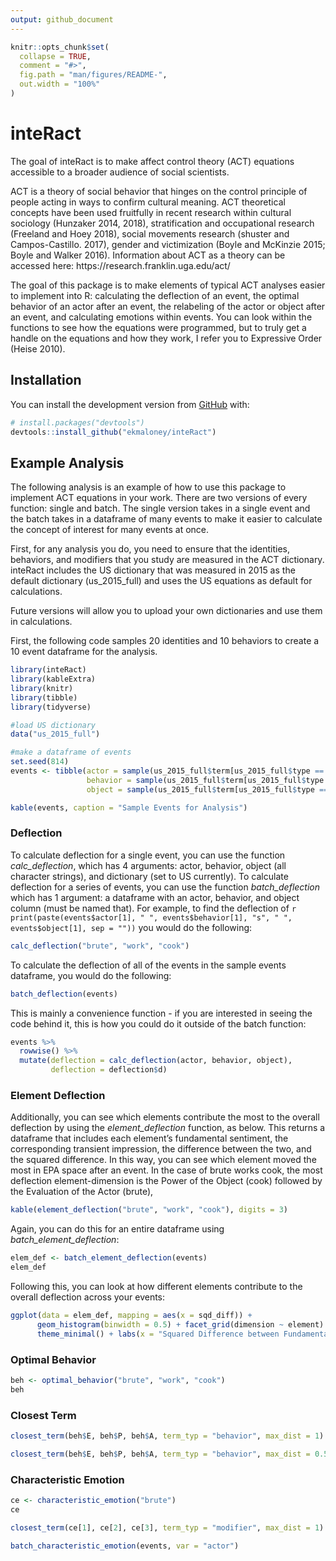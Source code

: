 ```yaml
---
output: github_document
---
```


<!-- README.md is generated from README.Rmd. Please edit that file -->

```r
knitr::opts_chunk$set(
  collapse = TRUE,
  comment = "#>",
  fig.path = "man/figures/README-",
  out.width = "100%"
)
```

# inteRact

<!-- badges: start -->
<!-- badges: end -->

The goal of inteRact is to make affect control theory (ACT) equations accessible to a broader audience of social scientists. 

ACT is a theory of social behavior that hinges on the control principle of people acting in ways to confirm cultural meaning. ACT theoretical concepts have been used fruitfully in recent research within cultural sociology (Hunzaker 2014, 2018), stratification and occupational research (Freeland and Hoey 2018), social movements research (shuster and Campos-Castillo. 2017), gender and victimization (Boyle and McKinzie 2015; Boyle and Walker 2016). Information about ACT as a theory can be accessed here: https://research.franklin.uga.edu/act/ 

The goal of this package is to make elements of typical ACT analyses easier to implement into R: calculating the deflection of an event, the optimal behavior of an actor after an event, the relabeling of the actor or object after an event, and calculating emotions within events. You can look within the functions to see how the equations were programmed, but to truly get a handle on the equations and how they work, I refer you to Expressive Order (Heise 2010). 


## Installation

You can install the development version from [GitHub](https://github.com/) with:

``` r
# install.packages("devtools")
devtools::install_github("ekmaloney/inteRact")
```
## Example Analysis 

The following analysis is an example of how to use this package to implement ACT equations in your work. There are two versions of every function: single and batch. The single version takes in a single event and the batch takes in a dataframe of many events to make it easier to calculate the concept of interest for many events at once. 

First, for any analysis you do, you need to ensure that the identities, behaviors, and modifiers that you study are measured in the ACT dictionary. inteRact includes the US dictionary that was measured in 2015 as the default dictionary (us_2015_full) and uses the US equations as default for calculations. 

Future versions will allow you to upload your own dictionaries and use them in calculations. 

First, the following code samples 20 identities and 10 behaviors to create a 10 event dataframe for the analysis. 

```r
library(inteRact)
library(kableExtra)
library(knitr)
library(tibble)
library(tidyverse)

#load US dictionary 
data("us_2015_full")

#make a dataframe of events 
set.seed(814)
events <- tibble(actor = sample(us_2015_full$term[us_2015_full$type == "identity"], 10),
                 behavior = sample(us_2015_full$term[us_2015_full$type == "behavior"], 10),
                 object = sample(us_2015_full$term[us_2015_full$type == "identity"], 10))

kable(events, caption = "Sample Events for Analysis")
```

### Deflection 

To calculate deflection for a single event, you can use the function *calc_deflection*, which has 4 arguments: actor, behavior, object (all character strings), and dictionary (set to US currently). To calculate deflection for a series of events, you can use the function *batch_deflection* which has 1 argument: a dataframe with an actor, behavior, and object column (must be named that). For example, to find the deflection of `r print(paste(events$actor[1], " ", events$behavior[1], "s", " ", events$object[1], sep = ""))` you would do the following: 

```r
calc_deflection("brute", "work", "cook")
```

To calculate the deflection of all of the events in the sample events dataframe, you would do the following: 
```r
batch_deflection(events)

```
This is mainly a convenience function - if you are interested in seeing the code behind it, this is how you could do it outside of the batch function: 
```r
events %>%
  rowwise() %>%
  mutate(deflection = calc_deflection(actor, behavior, object),
         deflection = deflection$d)
```

### Element Deflection 

Additionally, you can see which elements contribute the most to the overall deflection by using the *element_deflection* function, as below. This returns a dataframe that includes each element's fundamental sentiment, the corresponding transient impression, the difference between the two, and the squared difference. In this way, you can see which element moved the most in EPA space after an event. In the case of brute works cook, the most deflection element-dimension is the Power of the Object (cook) followed by the Evaluation of the Actor (brute), 

```r
kable(element_deflection("brute", "work", "cook"), digits = 3)
```

Again, you can do this for an entire dataframe using *batch_element_deflection*: 
```r
elem_def <- batch_element_deflection(events)
elem_def 
```
Following this, you can look at how different elements contribute to the overall deflection across your events: 
```r
ggplot(data = elem_def, mapping = aes(x = sqd_diff)) + 
      geom_histogram(binwidth = 0.5) + facet_grid(dimension ~ element) + 
      theme_minimal() + labs(x = "Squared Difference between Fundamental and Transient")
```

### Optimal Behavior 

```r
beh <- optimal_behavior("brute", "work", "cook")
beh
```

### Closest Term 
```r
closest_term(beh$E, beh$P, beh$A, term_typ = "behavior", max_dist = 1)

closest_term(beh$E, beh$P, beh$A, term_typ = "behavior", max_dist = 0.5)
```
### Characteristic Emotion 
```r
ce <- characteristic_emotion("brute")
ce

closest_term(ce[1], ce[2], ce[3], term_typ = "modifier", max_dist = 1)
```

```r
batch_characteristic_emotion(events, var = "actor")
```


